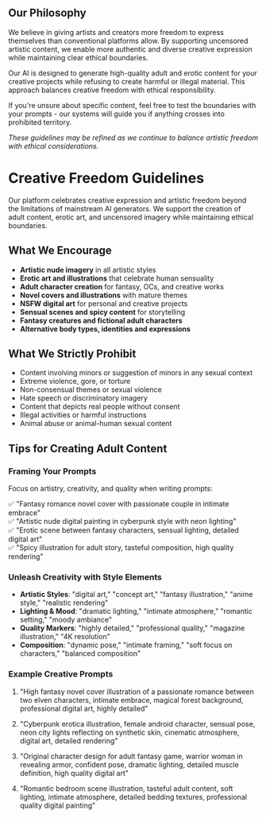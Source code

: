 ## Our Philosophy

We believe in giving artists and creators more freedom to express themselves than conventional platforms allow. By supporting uncensored artistic content, we enable more authentic and diverse creative expression while maintaining clear ethical boundaries.

Our AI is designed to generate high-quality adult and erotic content for your creative projects while refusing to create harmful or illegal material. This approach balances creative freedom with ethical responsibility.

If you're unsure about specific content, feel free to test the boundaries with your prompts - our systems will guide you if anything crosses into prohibited territory.

_These guidelines may be refined as we continue to balance artistic freedom with ethical considerations._

# Creative Freedom Guidelines

Our platform celebrates creative expression and artistic freedom beyond the limitations of mainstream AI generators. We support the creation of adult content, erotic art, and uncensored imagery while maintaining ethical boundaries.

## What We Encourage

- **Artistic nude imagery** in all artistic styles
- **Erotic art and illustrations** that celebrate human sensuality
- **Adult character creation** for fantasy, OCs, and creative works
- **Novel covers and illustrations** with mature themes
- **NSFW digital art** for personal and creative projects
- **Sensual scenes and spicy content** for storytelling
- **Fantasy creatures and fictional adult characters**
- **Alternative body types, identities and expressions**

## What We Strictly Prohibit

- Content involving minors or suggestion of minors in any sexual context
- Extreme violence, gore, or torture
- Non-consensual themes or sexual violence
- Hate speech or discriminatory imagery
- Content that depicts real people without consent
- Illegal activities or harmful instructions
- Animal abuse or animal-human sexual content

## Tips for Creating Adult Content

### Framing Your Prompts

Focus on artistry, creativity, and quality when writing prompts:

✅ "Fantasy romance novel cover with passionate couple in intimate embrace"  
✅ "Artistic nude digital painting in cyberpunk style with neon lighting"  
✅ "Erotic scene between fantasy characters, sensual lighting, detailed digital art"  
✅ "Spicy illustration for adult story, tasteful composition, high quality rendering"

### Unleash Creativity with Style Elements

- **Artistic Styles**: "digital art," "concept art," "fantasy illustration," "anime style," "realistic rendering"
- **Lighting & Mood**: "dramatic lighting," "intimate atmosphere," "romantic setting," "moody ambiance"
- **Quality Markers**: "highly detailed," "professional quality," "magazine illustration," "4K resolution"
- **Composition**: "dynamic pose," "intimate framing," "soft focus on characters," "balanced composition"

### Example Creative Prompts

1. "High fantasy novel cover illustration of a passionate romance between two elven characters, intimate embrace, magical forest background, professional digital art, highly detailed"

2. "Cyberpunk erotica illustration, female android character, sensual pose, neon city lights reflecting on synthetic skin, cinematic atmosphere, digital art, detailed rendering"

3. "Original character design for adult fantasy game, warrior woman in revealing armor, confident pose, dramatic lighting, detailed muscle definition, high quality digital art"

4. "Romantic bedroom scene illustration, tasteful adult content, soft lighting, intimate atmosphere, detailed bedding textures, professional quality digital painting"
